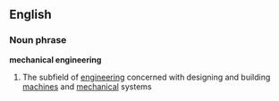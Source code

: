 ==English==

===Noun phrase===
'''mechanical engineering'''
{{wikipedia}}

# {{engineering}} The subfield of [[engineering]] concerned with designing and building [[machines]] and [[mechanical]] systems